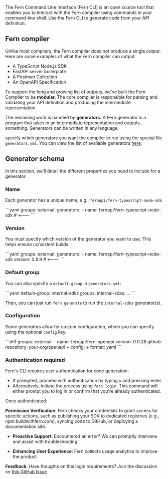 The Fern Command Line Interface (Fern CLI) is an open source tool that enables you to interact with the Fern compiler using commands in your command-line shell. Use the Fern CLI to generate code from your API definition.

## Fern compiler

Unlike most compilers, the Fern compiler does not produce a single output. Here
are some examples of what the Fern compiler can output:

- A TypeScript Node.js SDK
- FastAPI server boilerplate
- A Postman Collection
- An OpenAPI Specification

To support the long and growing list of outputs, we've built the Fern Compiler
to be **modular.** The core compiler is responsible for parsing and validating
your API definition and producing the intermediate representation.

The remaining work is handled by **generators.** A Fern generator is a program
that takes in an intermediate representation and outputs... something. Generators can be written in any language.

specify which generators you want the compiler to run using the special file
`generators.yml`. You can view the list of available generators [here](https://docs.buildwithfern.com/overview/welcome/generators).

## Generator schema

In this section, we'll detail the different properties you need to include for a generator.

### Name

Each generator has a unique name, e.g., `fernapi/fern-typescript-node-sdk`.

<CodeBlock title="generators.yml">
```yaml
groups:
  external:
    generators:
      - name: fernapi/fern-typescript-node-sdk # <---
```
</CodeBlock>

### Version

You must specify which version of the generator you want to use. This helps
ensure consistent builds.

<CodeBlock title="generators.yml">
```yaml
groups:
  external:
    generators:
      - name: fernapi/fern-typescript-node-sdk
        version: 0.8.9 # <---
```
</CodeBlock>

### Default group

You can also specify a `default-group` in `generators.yml`:

<CodeBlock title="generators.yml">
```yaml 
default-group: internal-sdks 
groups: 
  internal-sdks: 
    ... 
```
</CodeBlock>

Then, you can just run `fern generate` to run the `internal-sdks` generator(s).

### Configuration

Some generators allow for custom configuration, which you can specify using the optional `config` key.

<CodeBlock title="generators.yml">
```diff 
groups: 
  external: 
    - name: fernapi/fern-openapi 
      version: 0.0.28 
      github: 
        repository: your-org/openapi 
    + config:
      + format: yaml 
```
</CodeBlock>

### Authentication required

Fern's CLI requires user authentication for code generation:

- If prompted, proceed with authentication by typing `y` and pressing enter.
- Alternatively, initiate the process using `fern login`. This command will either prompt you to log in or confirm that you're already authenticated.

Once authenticated:

**Permission Verification**: Fern checks your credentials to grant access for specific actions, such as publishing your SDK to dedicated registries (e.g., npm.buildwithfern.com), syncing code to GitHub, or deploying a documentation site.

- **Proactive Support**: Encountered an error? We can promptly intervene and assist with troubleshooting.

- **Enhancing User Experience**: Fern collects usage analytics to improve the product.

**Feedback:** Have thoughts on this login requirements? Join the discussion on [this GitHub Issue](https://github.com/fern-api/fern/issues/2003)
